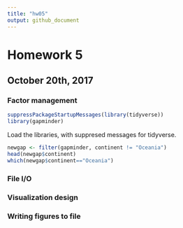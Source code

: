 ```yaml
---
title: "hw05"
output: github_document
---
```


# Homework 5

## October 20th, 2017

### Factor management

```r
suppressPackageStartupMessages(library(tidyverse))
library(gapminder)
```

Load the libraries, with suppresed messages for tidyverse.

```r
newgap <- filter(gapminder, continent != "Oceania")
head(newgap$continent)
which(newgap$continent=="Oceania")
```


### File I/O

### Visualization design

### Writing figures to file